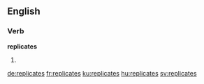 ==English==

===Verb===
'''replicates'''

# {{third-person singular of|replicate}}

[[de:replicates]]
[[fr:replicates]]
[[ku:replicates]]
[[hu:replicates]]
[[sv:replicates]]